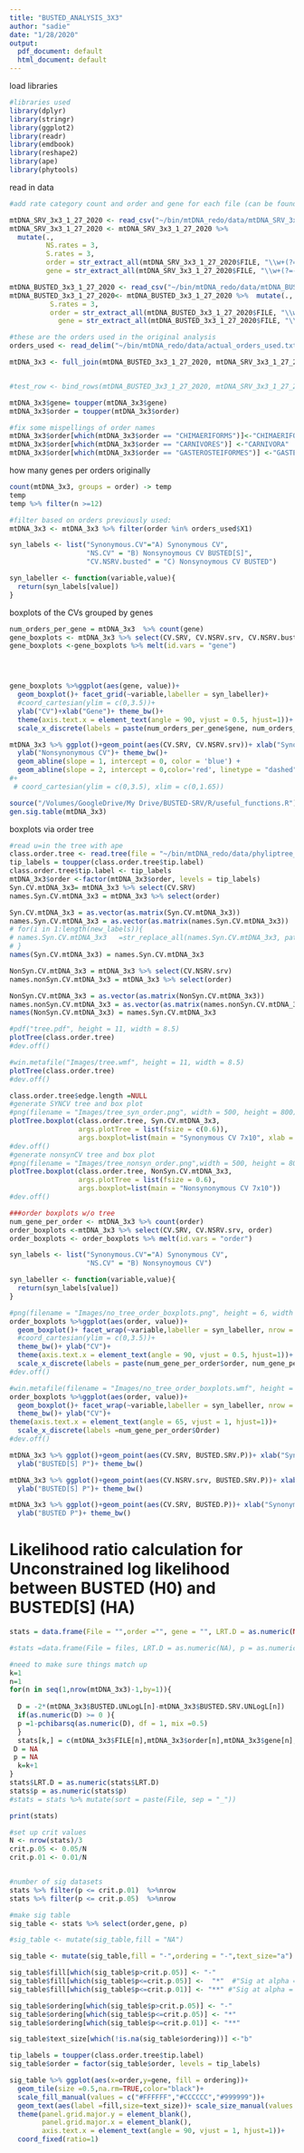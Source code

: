 ```yaml
---
title: "BUSTED_ANALYSIS_3X3"
author: "sadie"
date: "1/28/2020"
output:
  pdf_document: default
  html_document: default
---
```


load libraries
```r
#libraries used
library(dplyr)
library(stringr)
library(ggplot2)
library(readr)
library(emdbook)
library(reshape2)
library(ape)
library(phytools)
```

read in data
```r
#add rate category count and order and gene for each file (can be found in file name FILE)

mtDNA_SRV_3x3_1_27_2020 <- read_csv("~/bin/mtDNA_redo/data/mtDNA_SRV_3x3_1_27_2020") 
mtDNA_SRV_3x3_1_27_2020 <- mtDNA_SRV_3x3_1_27_2020 %>% 
  mutate(., 
         NS.rates = 3,
         S.rates = 3,
         order = str_extract_all(mtDNA_SRV_3x3_1_27_2020$FILE, "\\w+(?=-)", simplify = T)[,1],
         gene = str_extract_all(mtDNA_SRV_3x3_1_27_2020$FILE, "\\w+(?=-)", simplify = T)[,2])

mtDNA_BUSTED_3x3_1_27_2020 <- read_csv("~/bin/mtDNA_redo/data/mtDNA_BUSTED_3x3_1_27_2020")
mtDNA_BUSTED_3x3_1_27_2020<- mtDNA_BUSTED_3x3_1_27_2020 %>%  mutate(., NS.rates = 3,
          S.rates = 3,
          order = str_extract_all(mtDNA_BUSTED_3x3_1_27_2020$FILE, "\\w+(?=-)", simplify = T)[,1],
            gene = str_extract_all(mtDNA_BUSTED_3x3_1_27_2020$FILE, "\\w+(?=-)", simplify = T)[,2])

#these are the orders used in the original analysis
orders_used <- read_delim("~/bin/mtDNA_redo/data/actual_orders_used.txt", delim = "\n", col_names = FALSE)

```
```r
mtDNA_3x3 <- full_join(mtDNA_BUSTED_3x3_1_27_2020, mtDNA_SRV_3x3_1_27_2020, by = c("FILE", "Sites", "Sequences", "gene", "order", "NS.rates","S.rates"), suffix = c(".busted",".srv"))


#test_row <- bind_rows(mtDNA_BUSTED_3x3_1_27_2020, mtDNA_SRV_3x3_1_27_2020)
```

```r
mtDNA_3x3$gene= toupper(mtDNA_3x3$gene)
mtDNA_3x3$order = toupper(mtDNA_3x3$order)

#fix some mispellings of order names
mtDNA_3x3$order[which(mtDNA_3x3$order == "CHIMAERIFORMS")]<-"CHIMAERIFORMES"
mtDNA_3x3$order[which(mtDNA_3x3$order == "CARNIVORES")] <-"CARNIVORA"
mtDNA_3x3$order[which(mtDNA_3x3$order == "GASTEROSTEIFORMES")] <-"GASTEROSTEALES"
```

how many genes per orders originally
```r
count(mtDNA_3x3, groups = order) -> temp
temp
temp %>% filter(n >=12)
```


```r
#filter based on orders previously used:
mtDNA_3x3 <- mtDNA_3x3 %>% filter(order %in% orders_used$X1)
```



```r
syn_labels <- list("Synonymous.CV"="A) Synonymous CV",
                   "NS.CV" = "B) Nonsynoymous CV BUSTED[S]",
                   "CV.NSRV.busted" = "C) Nonsynoymous CV BUSTED")

syn_labeller <- function(variable,value){
  return(syn_labels[value])
}
```

boxplots of the CVs grouped by genes
```r
num_orders_per_gene = mtDNA_3x3  %>% count(gene)
gene_boxplots <- mtDNA_3x3 %>% select(CV.SRV, CV.NSRV.srv, CV.NSRV.busted,gene)
gene_boxplots <-gene_boxplots %>% melt(id.vars = "gene")




gene_boxplots %>%ggplot(aes(gene, value))+
  geom_boxplot()+ facet_grid(~variable,labeller = syn_labeller)+
  #coord_cartesian(ylim = c(0,3.5))+
  ylab("CV")+xlab("Gene")+ theme_bw()+
  theme(axis.text.x = element_text(angle = 90, vjust = 0.5, hjust=1))+
  scale_x_discrete(labels = paste(num_orders_per_gene$gene, num_orders_per_gene$n, sep = " N = "))

```

```r
mtDNA_3x3 %>% ggplot()+geom_point(aes(CV.SRV, CV.NSRV.srv))+ xlab("Synonymous CV")+
  ylab("Nonsynonymous CV")+ theme_bw()+
  geom_abline(slope = 1, intercept = 0, color = 'blue') +
  geom_abline(slope = 2, intercept = 0,color='red', linetype = "dashed" )
#+
 # coord_cartesian(ylim = c(0,3.5), xlim = c(0,1.65))
```

```r
source("/Volumes/GoogleDrive/My Drive/BUSTED-SRV/R/useful_functions.R")
gen.sig.table(mtDNA_3x3)
```

boxplots via order tree
```r
#read u=in the tree with ape
class.order.tree <- read.tree(file = "~/bin/mtDNA_redo/data/phyliptree_order_class.phy")
tip_labels = toupper(class.order.tree$tip.label)
class.order.tree$tip.label <- tip_labels
mtDNA_3x3$order <-factor(mtDNA_3x3$order, levels = tip_labels)
Syn.CV.mtDNA_3x3= mtDNA_3x3 %>% select(CV.SRV)
names.Syn.CV.mtDNA_3x3 = mtDNA_3x3 %>% select(order)

Syn.CV.mtDNA_3x3 = as.vector(as.matrix(Syn.CV.mtDNA_3x3))
names.Syn.CV.mtDNA_3x3 = as.vector(as.matrix(names.Syn.CV.mtDNA_3x3))
# for(i in 1:length(new_labels)){
# names.Syn.CV.mtDNA_3x3   =str_replace_all(names.Syn.CV.mtDNA_3x3, pattern=num_genes_per_order$Order[i],new_labels[i])
# }
names(Syn.CV.mtDNA_3x3) = names.Syn.CV.mtDNA_3x3

NonSyn.CV.mtDNA_3x3 = mtDNA_3x3 %>% select(CV.NSRV.srv)
names.nonSyn.CV.mtDNA_3x3 = mtDNA_3x3 %>% select(order)

NonSyn.CV.mtDNA_3x3 = as.vector(as.matrix(NonSyn.CV.mtDNA_3x3))
names.nonSyn.CV.mtDNA_3x3 = as.vector(as.matrix(names.nonSyn.CV.mtDNA_3x3))
names(NonSyn.CV.mtDNA_3x3) = names.Syn.CV.mtDNA_3x3

#pdf("tree.pdf", height = 11, width = 8.5)
plotTree(class.order.tree)
#dev.off()

#win.metafile("Images/tree.wmf", height = 11, width = 8.5)
plotTree(class.order.tree)
#dev.off()

class.order.tree$edge.length =NULL
#generate SYNCV tree and box plot
#png(filename = "Images/tree_syn_order.png", width = 500, height = 800)
plotTree.boxplot(class.order.tree, Syn.CV.mtDNA_3x3,
                 args.plotTree = list(fsize = c(0.6)),
                 args.boxplot=list(main = "Synonymous CV 7x10", xlab = "CV"))
#dev.off()
#generate nonsynCV tree and box plot
#png(filename = "Images/tree_nonsyn_order.png",width = 500, height = 800)
plotTree.boxplot(class.order.tree, NonSyn.CV.mtDNA_3x3, 
                 args.plotTree = list(fsize = 0.6),
                 args.boxplot=list(main = "Nonsynonymous CV 7x10"))
#dev.off()

```

```r
###order boxplots w/o tree
num_gene_per_order <- mtDNA_3x3 %>% count(order)
order_boxplots <-mtDNA_3x3 %>% select(CV.SRV, CV.NSRV.srv, order)
order_boxplots <- order_boxplots %>% melt(id.vars = "order")

syn_labels <- list("Synonymous.CV"="A) Synonymous CV",
                   "NS.CV" = "B) Nonsynoymous CV")

syn_labeller <- function(variable,value){
  return(syn_labels[value])
}

#png(filename = "Images/no_tree_order_boxplots.png", height = 6, width = 8,res = 700, units="in")
order_boxplots %>%ggplot(aes(order, value))+
  geom_boxplot()+ facet_wrap(~variable,labeller = syn_labeller, nrow = 2)+
  #coord_cartesian(ylim = c(0,3.5))+
  theme_bw()+ ylab("CV")+
  theme(axis.text.x = element_text(angle = 90, vjust = 0.5, hjust=1))+
  scale_x_discrete(labels = paste(num_gene_per_order$order, num_gene_per_order$n, sep = " N = "))
#dev.off()

#win.metafile(filename = "Images/no_tree_order_boxplots.wmf", height = 6, width = 10)
order_boxplots %>%ggplot(aes(order, value))+
  geom_boxplot()+ facet_wrap(~variable,labeller = syn_labeller, nrow = 2)+coord_cartesian(ylim = c(0,3.5))+
  theme_bw()+ ylab("CV")+
theme(axis.text.x = element_text(angle = 65, vjust = 1, hjust=1))+
  scale_x_discrete(labels =num_gene_per_order$Order)
#dev.off()
```

```r
mtDNA_3x3 %>% ggplot()+geom_point(aes(CV.SRV, BUSTED.SRV.P))+ xlab("Synonymous CV")+
  ylab("BUSTED[S] P")+ theme_bw()

mtDNA_3x3 %>% ggplot()+geom_point(aes(CV.NSRV.srv, BUSTED.SRV.P))+ xlab("Nonsynonymous CV")+
  ylab("BUSTED[S] P")+ theme_bw()

mtDNA_3x3 %>% ggplot()+geom_point(aes(CV.SRV, BUSTED.P))+ xlab("Synonymous CV")+
  ylab("BUSTED P")+ theme_bw()
```


# Likelihood ratio calculation for Unconstrained log likelihood between BUSTED (H0) and BUSTED[S] (HA)
```r
stats = data.frame(File = "",order ="", gene = "", LRT.D = as.numeric(NA), p = as.numeric(NA), stringsAsFactors = F)

#stats =data.frame(File = files, LRT.D = as.numeric(NA), p = as.numeric(NA), stringsAsFactors = F )

#need to make sure things match up 
k=1
n=1
for(n in seq(1,nrow(mtDNA_3x3)-1,by=1)){
  
  D = -2*(mtDNA_3x3$BUSTED.UNLogL[n]-mtDNA_3x3$BUSTED.SRV.UNLogL[n])
  if(as.numeric(D) >= 0 ){
  p =1-pchibarsq(as.numeric(D), df = 1, mix =0.5)
  }
  stats[k,] = c(mtDNA_3x3$FILE[n],mtDNA_3x3$order[n],mtDNA_3x3$gene[n], D, p)
 D = NA
 p = NA
  k=k+1
}
stats$LRT.D = as.numeric(stats$LRT.D)
stats$p = as.numeric(stats$p)
#stats = stats %>% mutate(sort = paste(File, sep = "_"))

print(stats)

```
```r
#set up crit values
N <- nrow(stats)/3
crit.p.05 <- 0.05/N
crit.p.01 <- 0.01/N


#number of sig datasets
stats %>% filter(p <= crit.p.01)  %>%nrow
stats %>% filter(p <= crit.p.05)  %>%nrow

#make sig table
sig_table <- stats %>% select(order,gene, p)

#sig_table <- mutate(sig_table,fill = "NA")

sig_table <- mutate(sig_table,fill = "-",ordering = "-",text_size="a")

sig_table$fill[which(sig_table$p>crit.p.05)] <- "-"
sig_table$fill[which(sig_table$p<=crit.p.05)] <-  "*"  #"Sig at alpha = 0.05"
sig_table$fill[which(sig_table$p<=crit.p.01)] <- "**" #"Sig at alpha = 0.01"

sig_table$ordering[which(sig_table$p>crit.p.05)] <- "-"
sig_table$ordering[which(sig_table$p<=crit.p.05)] <- "*"
sig_table$ordering[which(sig_table$p<=crit.p.01)] <- "**"

sig_table$text_size[which(!is.na(sig_table$ordering))] <-"b"

tip_labels = toupper(class.order.tree$tip.label)
sig_table$order = factor(sig_table$order, levels = tip_labels)

sig_table %>% ggplot(aes(x=order,y=gene, fill = ordering))+
  geom_tile(size =0.5,na.rm=TRUE,color="black")+ 
  scale_fill_manual(values = c("#FFFFFF","#CCCCCC","#999999"))+
  geom_text(aes(label =fill,size=text_size))+ scale_size_manual(values = c(1.75,3),guide =FALSE)+
  theme(panel.grid.major.y = element_blank(),
        panel.grid.major.x = element_blank(),
        axis.text.x = element_text(angle = 90, vjust = 1, hjust=1))+
  coord_fixed(ratio=1)
```

